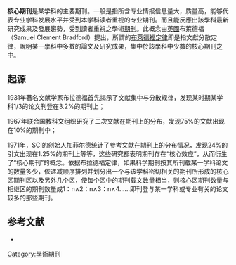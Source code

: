{{article issues
|
{{Expand|time=2009-08-31T06:26:00+00:00}}
{{Tone|time=2009-08-31T06:26:00+00:00}}
{{Refimprove|time=2013-06-20T06:43:00+00:00}}
}}
'''核心期刊'''是某学科的主要期刊。一般是指所含专业情报信息量大，质量高，能够代表专业学科发展水平并受到本学科读者重视的专业期刊。而且能反應出該學科最新研究成果及發展趨勢，受到讀者重視之學術[[期刊|期刊]]。此概念由[[英國|英國]]布萊德福（Samuel Clement Bradford）提出，所謂的[[布萊德福定律|布萊德福定律]]即是指文獻分散定律，說明某一學科中多數的論文及研究成果，集中於該學科中少數的核心期刊之中。

== 起源 ==
1931年著名文献学家布拉德福首先揭示了文献集中与分散规律，发现某时期某学科1/3的论文刊登在3.2%的期刊上；

1967年联合国教科文组织研究了二次文献在期刊上的分布，发现75%的文献出现在10%的期刊中；

1971年，SCI的创始人加菲尔德统计了参考文献在期刊上的分布情况，发现24%的引文出现在1.25%的期刊上等等，这些研究都表明期刊存在“核心效应”，从而衍生了“核心期刊”的概念。依据布拉德福定律，如果科学期刊按其所刊载某一学科论文的数量多少，依递减顺序排列并划分出一个与该学科密切相关的期刊所形成的核心区期刊区以及另外几个区，使每个区中的期刊载文数量相当，则核心区期刊数量与相继区的期刊数量成1：n∧2：n∧3：n∧4……即刊登与某一学科或专业有关的论文较多的那些期刊。
==参考文献==
*{{cite book | title=中文核心期刊要目总览 | publisher=北京大学出版社 | author=朱强，蔡蓉华，何峻 | year=2011 | location=北京 | isbn=9787301200643}}

[[Category:學術期刊|Category:學術期刊]]